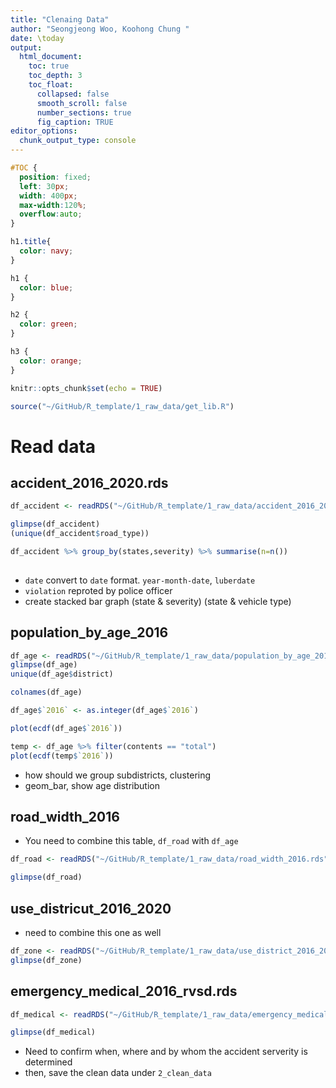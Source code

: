 ```yaml
---
title: "Clenaing Data"
author: "Seongjeong Woo, Koohong Chung "
date: \today
output: 
  html_document:
    toc: true
    toc_depth: 3
    toc_float: 
      collapsed: false
      smooth_scroll: false
      number_sections: true
      fig_caption: TRUE
editor_options: 
  chunk_output_type: console
---
```


```css
#TOC {
  position: fixed;
  left: 30px;
  width: 400px;
  max-width:120%;
  overflow:auto;
}

h1.title{
  color: navy;
}

h1 {
  color: blue;
}

h2 {
  color: green;
}

h3 {
  color: orange;
}
```

```r

knitr::opts_chunk$set(echo = TRUE)

source("~/GitHub/R_template/1_raw_data/get_lib.R")
```

# Read data

## accident_2016_2020.rds

```r
df_accident <- readRDS("~/GitHub/R_template/1_raw_data/accident_2016_2020.rds")

glimpse(df_accident)
(unique(df_accident$road_type))

df_accident %>% group_by(states,severity) %>% summarise(n=n()) 
             
```

- `date` convert to `date` format. `year-month-date`, `luberdate`
- `violation` reproted by police officer 
- create stacked bar graph (state & severity) (state & vehicle type)

## population_by_age_2016

```r
df_age <- readRDS("~/GitHub/R_template/1_raw_data/population_by_age_2016.rds")
glimpse(df_age)
unique(df_age$district)

colnames(df_age)

df_age$`2016` <- as.integer(df_age$`2016`)

plot(ecdf(df_age$`2016`))

temp <- df_age %>% filter(contents == "total") 
plot(ecdf(temp$`2016`))
```

- how should we group subdistricts, clustering
- geom_bar, show age distribution

## road_width_2016

- You need to combine this table, `df_road` with `df_age`

```r
df_road <- readRDS("~/GitHub/R_template/1_raw_data/road_width_2016.rds")

glimpse(df_road)
```

## use_districut_2016_2020

- need to combine this one as well

```r
df_zone <- readRDS("~/GitHub/R_template/1_raw_data/use_district_2016_2020.rds")
glimpse(df_zone)
```

## emergency_medical_2016_rvsd.rds

```r
df_medical <- readRDS("~/GitHub/R_template/1_raw_data/emergency_medical_2016-rvsd.rds")

glimpse(df_medical)
```

- Need to confirm when, where and by whom the accident serverity is determined
- then, save the clean data under `2_clean_data`


